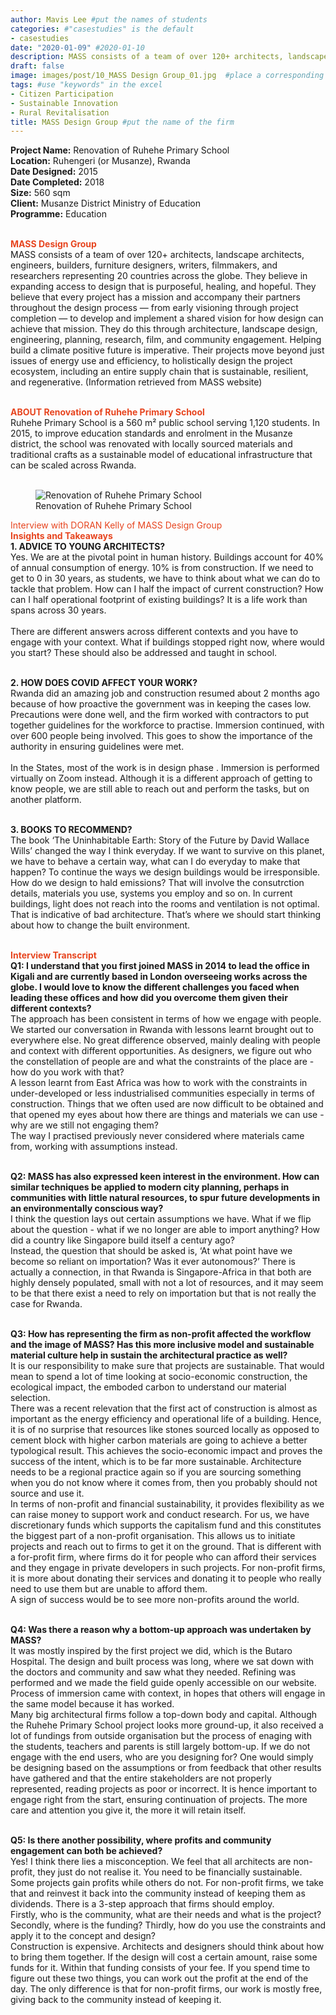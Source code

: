 ```yaml
---
author: Mavis Lee #put the names of students
categories: #"casestudies" is the default 
- casestudies
date: "2020-01-09" #2020-01-10
description: MASS consists of a team of over 120+ architects, landscape architects, engineers, builders, furniture designers, writers, filmmakers, and researchers representing 20 countries across the globe. They believe in expanding access to design that is purposeful, healing, and hopeful. #brief description about the firm
draft: false
image: images/post/10_MASS Design Group_01.jpg  #place a corresponding image in the "images" => "post"
tags: #use "keywords" in the excel
- Citizen Participation
- Sustainable Innovation
- Rural Revitalisation
title: MASS Design Group #put the name of the firm
---
```


__Project Name:__ Renovation of Ruhehe Primary School <br>
__Location:__ Ruhengeri (or Musanze), Rwanda <br>
__Date Designed:__ 2015<br>
__Date Completed:__ 2018 <br>
__Size:__ 560 sqm<br>
__Client:__ Musanze District Ministry of Education <br>
__Programme:__ Education
<br><br>

<span style="color:#E7451F">__MASS Design Group__</span><br>
MASS consists of a team of over 120+ architects, landscape architects, engineers, builders, furniture designers, writers, filmmakers, and researchers representing 20 countries across the globe. They believe in expanding access to design that is purposeful, healing, and hopeful. They believe that every project has a mission and accompany their partners throughout the design process — from early visioning through project completion — to develop and implement a shared vision for how design can achieve that mission. They do this through architecture, landscape design, engineering, planning, research, film, and community engagement. Helping build a climate positive future is imperative. Their projects move beyond just issues of energy use and efficiency, to holistically design the project ecosystem, including an entire supply chain that is sustainable, resilient, and regenerative. (Information retrieved from MASS website)<br><br>

<span style="color:#E7451F">__ABOUT Renovation of Ruhehe Primary School__</span><br>
Ruhehe Primary School is a 560 m² public school serving 1,120 students. In 2015, to improve education standards and enrolment in the Musanze district, the school was renovated with locally sourced materials and traditional crafts as a sustainable model of educational infrastructure that can be scaled across Rwanda. <br><br>


<!-- Photo of the project -->

<!-- ![caption: name of the project](https://socialarchi.github.io/images/post/"name of the file") 
example below-->

![Renovation of Ruhehe Primary School](https://socialarchi.github.io/images/post/10_MASS Design Group_02.jpg) 

<span style="color:#E7451F">Interview with DORAN Kelly of MASS Design Group</span><br>
<span style="color:#E7451F">__Insights and Takeaways__</span><br>
__1. ADVICE TO YOUNG ARCHITECTS?__<br>
Yes. We are at the pivotal point in human history. Buildings account for 40% of annual consumption of energy. 10% is from construction. If we need to get to 0 in 30 years, as students, we have to think about what we can do to tackle that problem. How can I half the impact of current construction? How can I half operational footprint of existing buildings? It is a life work than spans across 30 years.<br><br>
There are different answers across different contexts and you have to engage with your context. What if buildings stopped right now, where would you start? These should also be addressed and taught in school.<br><br>


__2. HOW DOES COVID AFFECT YOUR WORK?__<br>
Rwanda did an amazing job and construction resumed about 2 months ago because of how proactive the government was in keeping the cases low. Precautions were done well, and the firm worked with contractors to put together guidelines for the workforce to practise. Immersion continued, with over 600 people being involved. This goes to show the importance of the authority in ensuring guidelines were met.<br><br>
In the States, most of the work is in design phase . Immersion is performed virtually on Zoom instead. Although it is a different approach of getting to know people, we are still able to reach out and perform the tasks, but on another platform. <br><br>

__3. BOOKS TO RECOMMEND?__<br>
The book 'The Uninhabitable Earth: Story of the Future by David Wallace Wills' changed the way I think everyday. If we want to survive on this planet, we have to behave a certain way, what can I do everyday to make that happen? To continue the ways we design buildings would be irresponsible. How do we design to hald emissions?  That will involve the consutrction details, materials you use, systems you employ and so on.  In current buildings, light does not reach into the rooms and ventilation is not optimal. That is indicative of bad architecture. That's where we should start thinking about how to change the built environment.<br><br>

<span style="color:#E7451F">__Interview Transcript__</span><br>
__Q1: I understand that you first joined MASS in 2014 to lead the office in Kigali and are currently based in London overseeing works across the globe. I would love to know the different challenges you faced when leading these offices and how did you overcome them given their different contexts?__<br>
The approach has been consistent in terms of how we engage with people. We started our conversation in Rwanda with lessons learnt brought out to everywhere else. No great difference observed, mainly dealing with people and context with different opportunities. As designers, we figure out who the constellation of people are and what the constraints of the place are - how do you work with that?<br>
A lesson learnt from East Africa was how to work with the constraints in under-developed or less industrialised communities especially in terms of construction. Things that we often used are now difficult to be obtained and that opened my eyes about how there are things and materials we can use - why are we still not engaging them?<br>
The way I practised previously never considered where materials came from, working with assumptions instead.<br><br>	

__Q2: MASS has also expressed keen interest in the environment. How can similar techniques be applied to modern city planning, perhaps in communities with little natural resources, to spur future developments in an environmentally conscious way?__<br>
I think the question lays out certain assumptions we have. What if we flip about the question - what if we no longer are able to import anything? How did a country like Singapore build itself a century ago? <br>
Instead, the question that should be asked is, ‘At what point have we become so reliant on importation? Was it ever autonomous?’ There is actually a connection, in that Rwanda is Singapore-Africa in that both are highly densely populated, small with not a lot of resources, and it may seem to be that there exist a need to rely on importation but that is not really the case for Rwanda.<br><br>

__Q3: How has representing the firm as non-profit affected the workflow and the image of MASS? Has this more inclusive model and sustainable material culture help in sustain the architectural practice as well?__<br>
It is our responsibility to make sure that projects are sustainable. That would mean to spend a lot of time looking at socio-economic construction, the ecological impact, the emboded carbon to understand our material selection.<br>
There was a recent relevation that the first act of construction is almost as important as the energy efficiency and operational life of a building. Hence, it is of no surprise that resources like stones sourced locally as opposed to cement block with higher carbon materials are going to achieve a better typological result. This achieves the socio-economic impact and proves the success of the intent, which is to be far more sustainable. Architecture needs to be a regional practice again so if you are sourcing something when you do not know where it comes from, then you probably should not source and use it.<br>
In terms of non-profit and financial sustainability, it provides flexibility as we can raise money to support work and conduct research. For us, we have discretionary funds which supports the capitalism fund and this constitutes the biggest part of a non-profit organisation. This allows us to initiate projects and reach out to firms to get it on the ground. That is different with a for-profit firm, where firms do it for people who can afford their services and they engage in private developers in such projects. For non-profit firms, it is more about donating their services and donating it to people who really need to use them but are unable to afford them.<br>
A sign of success would be to see more non-profits around the world.<br><br>

__Q4: Was there a reason why a bottom-up approach was undertaken by MASS?__<br>
It was mostly inspired by the first project we did, which is the Butaro Hospital. The design and built process was long, where we sat down with the doctors and community and saw what they needed. Refining was performed and we made the field guide openly accessible on our website. Process of immersion came with context, in hopes that others will engage in the same model because it has worked.<br>
Many big architectural firms follow a top-down body and capital. Although the Ruhehe Primary School project looks more ground-up, it also received a lot of fundings from outside organisation but the process of enaging with the students, teachers and parents is still largely bottom-up. If we do not engage with the end users,  who are you designing for? One would simply be designing based on the assumptions or from feedback that other results have gathered and that the entire stakeholders are not properly represented, reading projects as poor or incorrect. It is hence important to engage right from the start, ensuring continuation of projects. The more care and attention you give it, the more it will retain itself.<br><br>

__Q5: Is there another possibility, where profits and community engagement can both be achieved?__<br>
Yes! I think there lies a misconception. We feel that all architects are non-profit, they just do not realise it. You need to be financially sustainable. Some projects gain profits while others do not. For non-profit firms, we take that and reinvest it back into the community instead of keeping them as dividends. There is a 3-step approach that firms should employ. <br>
Firstly, who is the community, what are their needs and what is the project? Secondly, where is the funding? Thirdly, how do you use the constraints and apply it to the concept and design?<br>
Construction is expensive. Architects and designers should think about how to bring them together. If the design will cost a certain amount, raise some funds for it. Within that funding consists of your fee. If you spend time to figure out these two things, you can work out the profit at the end of the day. The only difference is that for non-profit firms, our work is mostly free, giving back to the community instead of keeping it. <br><br>
